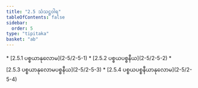 ```yaml
---
title: "2.5 သံသဋ္ဌဝါရ"
tableOfContents: false
sidebar:
  order: 5
type: "tipitaka"
basket: "ab"
---
```



<DynamicBreadcrumb />



<TableOfContents>
* [2.5.1 ပစ္စယာနုလောမ](2-5/2-5-1)
* [2.5.2 ပစ္စယပစ္စနီယ](2-5/2-5-2)
* [2.5.3 ပစ္စယာနုလောမပစ္စနီယ](2-5/2-5-3)
* [2.5.4 ပစ္စယပစ္စနီယာနုလောမ](2-5/2-5-4)
</TableOfContents>